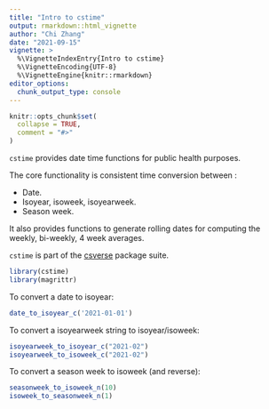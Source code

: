 ```yaml
---
title: "Intro to cstime"
output: rmarkdown::html_vignette
author: "Chi Zhang"
date: "2021-09-15"
vignette: >
  %\VignetteIndexEntry{Intro to cstime}
  %\VignetteEncoding{UTF-8}
  %\VignetteEngine{knitr::rmarkdown}
editor_options: 
  chunk_output_type: console
---
```


```r
knitr::opts_chunk$set(
  collapse = TRUE,
  comment = "#>"
)
```

`cstime` provides date time functions for public health purposes.

The core functionality is consistent time conversion between :

- Date.
- Isoyear, isoweek, isoyearweek.
- Season week.

It also provides functions to generate rolling dates for computing the weekly, bi-weekly, 4 week averages. 

`cstime` is part of the [csverse](https://www.csids.no/packages.html) package suite.

```r
library(cstime)
library(magrittr)
```

To convert a date to isoyear: 

```r
date_to_isoyear_c('2021-01-01')
```

To convert a isoyearweek string to isoyear/isoweek: 

```r
isoyearweek_to_isoyear_c("2021-02")
isoyearweek_to_isoweek_c("2021-02")
```

To convert a season week to isoweek (and reverse): 

```r
seasonweek_to_isoweek_n(10)
isoweek_to_seasonweek_n(1)  
```
